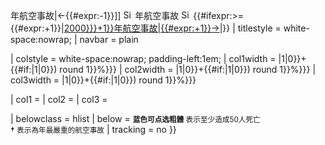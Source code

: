 {{Navbox with columns
| name = <includeonly>{{{year|2000}}}年</includeonly>航空事故
| state = {{{state<includeonly>|autocollapse</includeonly>}}}
| bodyclass = {{{bodyclass|}}}
| listclass = plainlist 
| titleclass = hlist vevent
| title = [[Template:{{#expr:{{{year|2000}}}-1}}年航空事故|←{{#expr:{{{year|2000}}}-1}}]] [[File:Silhouette An-124.svg|15px|link=|alt=]] {{{year|2000}}}年航空事故 [[File:Silhouette An-124.svg|15px|link=|alt=]] {{#ifexpr:{{CURRENTYEAR}}>={{#expr:{{{year|2000}}}+1}}|[[Template:{{#expr:{{{year|2000}}}+1}}年航空事故|{{#expr:{{{year|2000}}}+1}}→]]|}} 
| titlestyle = white-space:nowrap;
| navbar = <noinclude>plain</noinclude>

| colstyle = white-space:nowrap; padding-left:1em;
| col1width = {{{col1width|{{#expr:100/(1+{{#if:{{{col2<includeonly>|</includeonly>}}}|1|0}}+{{#if:{{{col3<includeonly>|</includeonly>}}}|1|0}}) round 1}}%}}}
| col2width = {{{col2width|{{#expr:100/(1+{{#if:{{{col2<includeonly>|</includeonly>}}}|1|0}}+{{#if:{{{col3<includeonly>|</includeonly>}}}|1|0}}) round 1}}%}}}
| col3width = {{{col2width|{{#expr:100/(1+{{#if:{{{col2<includeonly>|</includeonly>}}}|1|0}}+{{#if:{{{col3<includeonly>|</includeonly>}}}|1|0}}) round 1}}%}}}

| col1 = {{{col1<noinclude>|行列1</noinclude>}}}
| col2 = {{{col2|<noinclude>行列2</noinclude>}}}
| col3 = {{{col3|<noinclude>行列3</noinclude>}}}
 
| belowclass = hlist
| below = <small>'''蓝色可点选粗體''' 表示至少造成50人死亡<br />
'''†''' 表示為{{{year|2000}}}年最嚴重的航空事故</small>
| tracking = <includeonly>no</includeonly>
}}<noinclude>{{doc}}[[Category:航空事故模板|{{PAGENAME}}]]</noinclude>